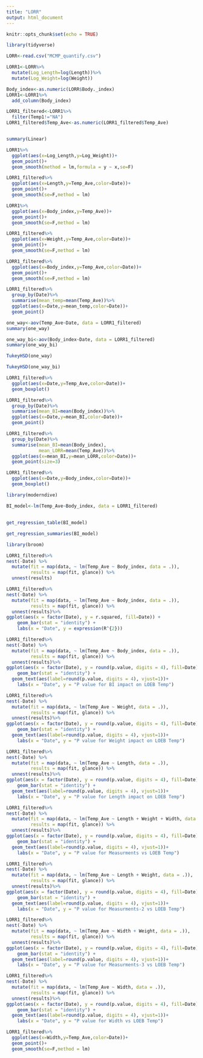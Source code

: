 ```yaml
---
title: "LORR"
output: html_document
---
```


```r
knitr::opts_chunk$set(echo = TRUE)
```
```r
library(tidyverse)
```


```r
LORR<-read.csv("MCMP_quantify.csv")
```

```r
LORR1<-LORR%>%
  mutate(Log_Length=log(Length))%>%
  mutate(Log_Weight=log(Weight))
```

```r
Body_index<-as.numeric(LORR$Body._index)
LORR1<-LORR1%>%
  add_column(Body_index)
```


```r
LORR1_filtered<-LORR1%>%
  filter(Temp1!="NA")
LORR1_filtered$Temp_Ave<-as.numeric(LORR1_filtered$Temp_Ave)
```



```r

```

```r
summary(Linear)
```
```r
LORR1%>%
  ggplot(aes(x=Log_Length,y=Log_Weight))+
  geom_point()+
  geom_smooth(method = lm,formula = y ~ x,se=F)
```

```r
LORR1_filtered%>%
  ggplot(aes(x=Length,y=Temp_Ave,color=Date))+
  geom_point()+
  geom_smooth(se=F,method = lm)
```


```r
LORR1%>%
  ggplot(aes(x=Body_index,y=Temp_Ave))+
  geom_point()+
  geom_smooth(se=F,method = lm)
```
```r
LORR1_filtered%>%
  ggplot(aes(x=Weight,y=Temp_Ave,color=Date))+
  geom_point()+
  geom_smooth(se=F,method = lm)
```

```r
LORR1_filtered%>%
  ggplot(aes(x=Body_index,y=Temp_Ave,color=Date))+
  geom_point()+
  geom_smooth(se=F,method = lm)
```

```r
LORR1_filtered%>%
  group_by(Date)%>%
  summarise(mean_temp=mean(Temp_Ave))%>%
  ggplot(aes(x=Date,y=mean_temp,color=Date))+
  geom_point()
```
```r
one_way<-aov(Temp_Ave~Date, data = LORR1_filtered)
summary(one_way)
```
```r
one_way_bi<-aov(Body_index~Date, data = LORR1_filtered)
summary(one_way_bi)
```


```r
TukeyHSD(one_way)
```
```r
TukeyHSD(one_way_bi)
```


```r
LORR1_filtered%>%
  ggplot(aes(x=Date,y=Temp_Ave,color=Date))+
  geom_boxplot()
```
```r
LORR1_filtered%>%
  group_by(Date)%>%
  summarise(mean_BI=mean(Body_index))%>%
  ggplot(aes(x=Date,y=mean_BI,color=Date))+
  geom_point()
```
```r
LORR1_filtered%>%
  group_by(Date)%>%
  summarise(mean_BI=mean(Body_index),
            mean_LORR=mean(Temp_Ave))%>%
  ggplot(aes(x=mean_BI,y=mean_LORR,color=Date))+
  geom_point(size=3)
```
```r
LORR1_filtered%>%
  ggplot(aes(x=Date,y=Body_index,color=Date))+
  geom_boxplot()
```
```r
library(moderndive)
```

```r
BI_model<-lm(Temp_Ave~Body_index, data = LORR1_filtered)
```
##
```r
get_regression_table(BI_model)
```
```r
get_regression_summaries(BI_model)
```
```r
library(broom)
```


```r
LORR1_filtered%>%
nest(-Date) %>% 
  mutate(fit = map(data, ~ lm(Temp_Ave ~ Body_index, data = .)),
         results = map(fit, glance)) %>% 
  unnest(results)
```
```r
LORR1_filtered%>%
nest(-Date) %>% 
  mutate(fit = map(data, ~ lm(Temp_Ave ~ Body_index, data = .)),
         results = map(fit, glance)) %>% 
  unnest(results)%>%
ggplot(aes(x = factor(Date), y = r.squared, fill=Date)) +
    geom_bar(stat = "identity") +
    labs(x = "Date", y = expression(R^{2}))
```
```r
LORR1_filtered%>%
nest(-Date) %>% 
  mutate(fit = map(data, ~ lm(Temp_Ave ~ Body_index, data = .)),
         results = map(fit, glance)) %>% 
  unnest(results)%>%
ggplot(aes(x = factor(Date), y = round(p.value, digits = 4), fill=Date)) +
    geom_bar(stat = "identity") +
  geom_text(aes(label=round(p.value, digits = 4), vjust=1))+
    labs(x = "Date", y = "P value for BI impact on LOEB Temp")
```
```r
LORR1_filtered%>%
nest(-Date) %>% 
  mutate(fit = map(data, ~ lm(Temp_Ave ~ Weight, data = .)),
         results = map(fit, glance)) %>% 
  unnest(results)%>%
ggplot(aes(x = factor(Date), y = round(p.value, digits = 4), fill=Date)) +
    geom_bar(stat = "identity") +
  geom_text(aes(label=round(p.value, digits = 4), vjust=1))+
    labs(x = "Date", y = "P value for Weight impact on LOEB Temp")
```
```r
LORR1_filtered%>%
nest(-Date) %>% 
  mutate(fit = map(data, ~ lm(Temp_Ave ~ Length, data = .)),
         results = map(fit, glance)) %>% 
  unnest(results)%>%
ggplot(aes(x = factor(Date), y = round(p.value, digits = 4), fill=Date)) +
    geom_bar(stat = "identity") +
  geom_text(aes(label=round(p.value, digits = 4), vjust=1))+
    labs(x = "Date", y = "P value for Length impact on LOEB Temp")
```
```r
LORR1_filtered%>%
nest(-Date) %>% 
  mutate(fit = map(data, ~ lm(Temp_Ave ~ Length + Weight + Width, data = .)),
         results = map(fit, glance)) %>% 
  unnest(results)%>%
ggplot(aes(x = factor(Date), y = round(p.value, digits = 4), fill=Date)) +
    geom_bar(stat = "identity") +
  geom_text(aes(label=round(p.value, digits = 4), vjust=1))+
    labs(x = "Date", y = "P value for Measurments vs LOEB Temp")
```

```r
LORR1_filtered%>%
nest(-Date) %>% 
  mutate(fit = map(data, ~ lm(Temp_Ave ~ Length + Weight, data = .)),
         results = map(fit, glance)) %>% 
  unnest(results)%>%
ggplot(aes(x = factor(Date), y = round(p.value, digits = 4), fill=Date)) +
    geom_bar(stat = "identity") +
  geom_text(aes(label=round(p.value, digits = 4), vjust=1))+
    labs(x = "Date", y = "P value for Measurments-2 vs LOEB Temp")
```
```r
LORR1_filtered%>%
nest(-Date) %>% 
  mutate(fit = map(data, ~ lm(Temp_Ave ~ Width + Weight, data = .)),
         results = map(fit, glance)) %>% 
  unnest(results)%>%
ggplot(aes(x = factor(Date), y = round(p.value, digits = 4), fill=Date)) +
    geom_bar(stat = "identity") +
  geom_text(aes(label=round(p.value, digits = 4), vjust=1))+
    labs(x = "Date", y = "P value for Measurments-3 vs LOEB Temp")
```

```r
LORR1_filtered%>%
nest(-Date) %>% 
  mutate(fit = map(data, ~ lm(Temp_Ave ~ Width, data = .)),
         results = map(fit, glance)) %>% 
  unnest(results)%>%
ggplot(aes(x = factor(Date), y = round(p.value, digits = 4), fill=Date)) +
    geom_bar(stat = "identity") +
  geom_text(aes(label=round(p.value, digits = 4), vjust=1))+
    labs(x = "Date", y = "P value for Width vs LOEB Temp")
```
```r
LORR1_filtered%>%
  ggplot(aes(x=Width,y=Temp_Ave,color=Date))+
  geom_point()+
  geom_smooth(se=F,method = lm)
```


